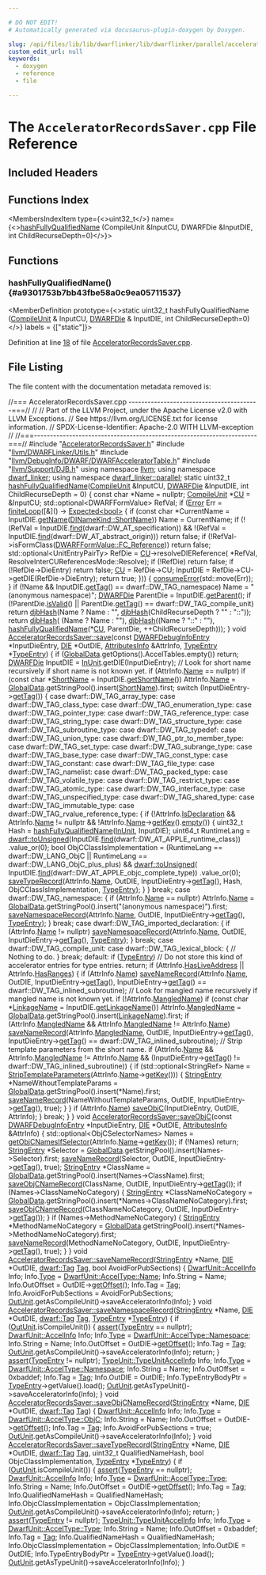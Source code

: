 ```yaml
---

# DO NOT EDIT!
# Automatically generated via docusaurus-plugin-doxygen by Doxygen.

slug: /api/files/lib/lib/dwarflinker/lib/dwarflinker/parallel/acceleratorrecordssaver-cpp
custom_edit_url: null
keywords:
  - doxygen
  - reference
  - file

---
```





# The `AcceleratorRecordsSaver.cpp` File Reference

<DoxygenPage pluginConfig={pluginConfig}>



## Included Headers

<IncludesList>
<IncludesListItem
  filePath="AcceleratorRecordsSaver.h"
  permalink="/docs/api/files/lib/lib/dwarflinker/lib/dwarflinker/parallel/acceleratorrecordssaver-h"
  isLocal="true" />
<IncludesListItem
  filePath="llvm/DWARFLinker/Utils.h"
  permalink="/docs/api/files/include/include/llvm/include/llvm/dwarflinker/utils-h"
  isLocal="true" />
<IncludesListItem
  filePath="llvm/DebugInfo/DWARF/DWARFAcceleratorTable.h"
  permalink="/docs/api/files/include/include/llvm/include/llvm/debuginfo/include/llvm/debuginfo/dwarf/dwarfacceleratortable-h"
  isLocal="true" />
<IncludesListItem
  filePath="llvm/Support/DJB.h"
  permalink="/docs/api/files/include/include/llvm/include/llvm/support/djb-h"
  isLocal="true" />
</IncludesList>

## Functions Index

<MembersIndex>

<MembersIndexItem
  type={<>uint32&#95;t</>}
  name={<><a href="#a9301753b7bb43fbe58a0c9ea05711537">hashFullyQualifiedName</a> (CompileUnit &amp;InputCU, DWARFDie &amp;InputDIE, int ChildRecurseDepth=0)</>}>
</MembersIndexItem>

</MembersIndex>


<SectionDefinition>

## Functions

### hashFullyQualifiedName() {#a9301753b7bb43fbe58a0c9ea05711537}

<MemberDefinition
  prototype={<>static uint32&#95;t hashFullyQualifiedName (<a href="/docs/api/classes/llvm/dwarf-linker/classic/compileunit">CompileUnit</a> &amp; InputCU, <a href="/docs/api/classes/llvm/dwarfdie">DWARFDie</a> &amp; InputDIE, int ChildRecurseDepth=0)</>}
  labels = {["static"]}>

Definition at line <a href="#l00018">18</a> of file <a href="/docs/api/files/lib/lib/dwarflinker/lib/dwarflinker/parallel/acceleratorrecordssaver-cpp">AcceleratorRecordsSaver.cpp</a>.
</MemberDefinition>

</SectionDefinition>

## File Listing

The file content with the documentation metadata removed is:

<ProgramListing>

<Link id="l00001" /><CodeLine lineNumber="1"><Highlight kind="comment">//=== AcceleratorRecordsSaver.cpp -----------------------------------------===//</Highlight><Highlight kind="normal"></Highlight></CodeLine>
<Link id="l00002" /><CodeLine lineNumber="2"><Highlight kind="normal"></Highlight><Highlight kind="comment">//</Highlight><Highlight kind="normal"></Highlight></CodeLine>
<Link id="l00003" /><CodeLine lineNumber="3"><Highlight kind="normal"></Highlight><Highlight kind="comment">// Part of the LLVM Project, under the Apache License v2.0 with LLVM Exceptions.</Highlight><Highlight kind="normal"></Highlight></CodeLine>
<Link id="l00004" /><CodeLine lineNumber="4"><Highlight kind="normal"></Highlight><Highlight kind="comment">// See https://llvm.org/LICENSE.txt for license information.</Highlight><Highlight kind="normal"></Highlight></CodeLine>
<Link id="l00005" /><CodeLine lineNumber="5"><Highlight kind="normal"></Highlight><Highlight kind="comment">// SPDX-License-Identifier: Apache-2.0 WITH LLVM-exception</Highlight><Highlight kind="normal"></Highlight></CodeLine>
<Link id="l00006" /><CodeLine lineNumber="6"><Highlight kind="normal"></Highlight><Highlight kind="comment">//</Highlight><Highlight kind="normal"></Highlight></CodeLine>
<Link id="l00007" /><CodeLine lineNumber="7"><Highlight kind="normal"></Highlight><Highlight kind="comment">//===----------------------------------------------------------------------===//</Highlight><Highlight kind="normal"></Highlight></CodeLine>
<Link id="l00008" /><CodeLine lineNumber="8"><Highlight kind="normal"></Highlight></CodeLine>
<Link id="l00009" /><CodeLine lineNumber="9"><Highlight kind="normal"></Highlight><Highlight kind="preprocessor">#include &quot;<a href="/docs/api/files/lib/lib/dwarflinker/lib/dwarflinker/parallel/acceleratorrecordssaver-h">AcceleratorRecordsSaver.h</a>&quot;</Highlight><Highlight kind="normal"></Highlight></CodeLine>
<Link id="l00010" /><CodeLine lineNumber="10"><Highlight kind="normal"></Highlight><Highlight kind="preprocessor">#include &quot;<a href="/docs/api/files/include/include/llvm/include/llvm/dwarflinker/utils-h">llvm/DWARFLinker/Utils.h</a>&quot;</Highlight><Highlight kind="normal"></Highlight></CodeLine>
<Link id="l00011" /><CodeLine lineNumber="11"><Highlight kind="normal"></Highlight><Highlight kind="preprocessor">#include &quot;<a href="/docs/api/files/include/include/llvm/include/llvm/debuginfo/include/llvm/debuginfo/dwarf/dwarfacceleratortable-h">llvm/DebugInfo/DWARF/DWARFAcceleratorTable.h</a>&quot;</Highlight><Highlight kind="normal"></Highlight></CodeLine>
<Link id="l00012" /><CodeLine lineNumber="12"><Highlight kind="normal"></Highlight><Highlight kind="preprocessor">#include &quot;<a href="/docs/api/files/include/include/llvm/include/llvm/support/djb-h">llvm/Support/DJB.h</a>&quot;</Highlight><Highlight kind="normal"></Highlight></CodeLine>
<Link id="l00013" /><CodeLine lineNumber="13"><Highlight kind="normal"></Highlight></CodeLine>
<Link id="l00014" /><CodeLine lineNumber="14"><Highlight kind="normal"></Highlight><Highlight kind="keyword">using namespace </Highlight><Highlight kind="normal"><a href="/docs/api/namespaces/llvm">llvm</a>;</Highlight></CodeLine>
<Link id="l00015" /><CodeLine lineNumber="15"><Highlight kind="normal"></Highlight><Highlight kind="keyword">using namespace </Highlight><Highlight kind="normal"><a href="/docs/api/namespaces/llvm/dwarf-linker">dwarf&#95;linker</a>;</Highlight></CodeLine>
<Link id="l00016" /><CodeLine lineNumber="16"><Highlight kind="normal"></Highlight><Highlight kind="keyword">using namespace </Highlight><Highlight kind="normal"><a href="/docs/api/namespaces/llvm/dwarf-linker/parallel">dwarf&#95;linker::parallel</a>;</Highlight></CodeLine>
<Link id="l00017" /><CodeLine lineNumber="17"><Highlight kind="normal"></Highlight></CodeLine>
<Link id="l00018" /><CodeLine lineNumber="18" lineLink="#a9301753b7bb43fbe58a0c9ea05711537"><Highlight kind="normal"></Highlight><Highlight kind="keyword">static</Highlight><Highlight kind="normal"> uint32&#95;t <a href="#a9301753b7bb43fbe58a0c9ea05711537">hashFullyQualifiedName</a>(<a href="/docs/api/classes/llvm/dwarf-linker/classic/compileunit">CompileUnit</a> &amp;InputCU, <a href="/docs/api/classes/llvm/dwarfdie">DWARFDie</a> &amp;InputDIE,</Highlight></CodeLine>
<Link id="l00019" /><CodeLine lineNumber="19"><Highlight kind="normal">                                       </Highlight><Highlight kind="keywordtype">int</Highlight><Highlight kind="normal"> ChildRecurseDepth = 0) &#123;</Highlight></CodeLine>
<Link id="l00020" /><CodeLine lineNumber="20"><Highlight kind="normal">  </Highlight><Highlight kind="keyword">const</Highlight><Highlight kind="normal"> </Highlight><Highlight kind="keywordtype">char</Highlight><Highlight kind="normal"> &#42;Name = </Highlight><Highlight kind="keyword">nullptr</Highlight><Highlight kind="normal">;</Highlight></CodeLine>
<Link id="l00021" /><CodeLine lineNumber="21"><Highlight kind="normal">  <a href="/docs/api/classes/llvm/dwarf-linker/classic/compileunit">CompileUnit</a> &#42;<a href="/docs/api/namespaces/cu">CU</a> = &amp;InputCU;</Highlight></CodeLine>
<Link id="l00022" /><CodeLine lineNumber="22"><Highlight kind="normal">  std::optional&lt;DWARFFormValue&gt; RefVal;</Highlight></CodeLine>
<Link id="l00023" /><CodeLine lineNumber="23"><Highlight kind="normal"></Highlight></CodeLine>
<Link id="l00024" /><CodeLine lineNumber="24"><Highlight kind="normal">  </Highlight><Highlight kind="keywordflow">if</Highlight><Highlight kind="normal"> (<a href="/docs/api/classes/llvm/error">Error</a> Err = <a href="/docs/api/namespaces/llvm/dwarf-linker/#a98a8554492a59019e487d750863f96f2">finiteLoop</a>(&#91;&amp;&#93;() -&gt; <a href="/docs/api/classes/llvm/expected">Expected&lt;bool&gt;</a> &#123;</Highlight></CodeLine>
<Link id="l00025" /><CodeLine lineNumber="25"><Highlight kind="normal">        </Highlight><Highlight kind="keywordflow">if</Highlight><Highlight kind="normal"> (</Highlight><Highlight kind="keyword">const</Highlight><Highlight kind="normal"> </Highlight><Highlight kind="keywordtype">char</Highlight><Highlight kind="normal"> &#42;CurrentName = InputDIE.<a href="/docs/api/classes/llvm/dwarfdie/#a834590fd64e02e844dd117b380ab819b">getName</a>(<a href="/docs/api/namespaces/llvm/#aad87d874f7944b5838f7881938d18870ad26b007baa81cc3cd38d8d6c93e6df42">DINameKind::ShortName</a>))</Highlight></CodeLine>
<Link id="l00026" /><CodeLine lineNumber="26"><Highlight kind="normal">          Name = CurrentName;</Highlight></CodeLine>
<Link id="l00027" /><CodeLine lineNumber="27"><Highlight kind="normal"></Highlight></CodeLine>
<Link id="l00028" /><CodeLine lineNumber="28"><Highlight kind="normal">        </Highlight><Highlight kind="keywordflow">if</Highlight><Highlight kind="normal"> (!(RefVal = InputDIE.<a href="/docs/api/classes/llvm/dwarfdie/#a315f90678bfa85d85d71a9dd12d5457a">find</a>(dwarf::DW&#95;AT&#95;specification)) &amp;&amp;</Highlight></CodeLine>
<Link id="l00029" /><CodeLine lineNumber="29"><Highlight kind="normal">            !(RefVal = InputDIE.<a href="/docs/api/classes/llvm/dwarfdie/#a315f90678bfa85d85d71a9dd12d5457a">find</a>(dwarf::DW&#95;AT&#95;abstract&#95;origin)))</Highlight></CodeLine>
<Link id="l00030" /><CodeLine lineNumber="30"><Highlight kind="normal">          </Highlight><Highlight kind="keywordflow">return</Highlight><Highlight kind="normal"> </Highlight><Highlight kind="keyword">false</Highlight><Highlight kind="normal">;</Highlight></CodeLine>
<Link id="l00031" /><CodeLine lineNumber="31"><Highlight kind="normal"></Highlight></CodeLine>
<Link id="l00032" /><CodeLine lineNumber="32"><Highlight kind="normal">        </Highlight><Highlight kind="keywordflow">if</Highlight><Highlight kind="normal"> (!RefVal-&gt;isFormClass(<a href="/docs/api/classes/llvm/dwarfformvalue/#a031683a2f97f9d8db3b493ada43e2228aecc352ab32050f10e6c1d07d39eca711">DWARFFormValue::FC&#95;Reference</a>))</Highlight></CodeLine>
<Link id="l00033" /><CodeLine lineNumber="33"><Highlight kind="normal">          </Highlight><Highlight kind="keywordflow">return</Highlight><Highlight kind="normal"> </Highlight><Highlight kind="keyword">false</Highlight><Highlight kind="normal">;</Highlight></CodeLine>
<Link id="l00034" /><CodeLine lineNumber="34"><Highlight kind="normal"></Highlight></CodeLine>
<Link id="l00035" /><CodeLine lineNumber="35"><Highlight kind="normal">        std::optional&lt;UnitEntryPairTy&gt; RefDie = <a href="/docs/api/namespaces/cu">CU</a>-&gt;resolveDIEReference(</Highlight></CodeLine>
<Link id="l00036" /><CodeLine lineNumber="36"><Highlight kind="normal">            &#42;RefVal, ResolveInterCUReferencesMode::Resolve);</Highlight></CodeLine>
<Link id="l00037" /><CodeLine lineNumber="37"><Highlight kind="normal">        </Highlight><Highlight kind="keywordflow">if</Highlight><Highlight kind="normal"> (!RefDie)</Highlight></CodeLine>
<Link id="l00038" /><CodeLine lineNumber="38"><Highlight kind="normal">          </Highlight><Highlight kind="keywordflow">return</Highlight><Highlight kind="normal"> </Highlight><Highlight kind="keyword">false</Highlight><Highlight kind="normal">;</Highlight></CodeLine>
<Link id="l00039" /><CodeLine lineNumber="39"><Highlight kind="normal"></Highlight></CodeLine>
<Link id="l00040" /><CodeLine lineNumber="40"><Highlight kind="normal">        </Highlight><Highlight kind="keywordflow">if</Highlight><Highlight kind="normal"> (!RefDie-&gt;DieEntry)</Highlight></CodeLine>
<Link id="l00041" /><CodeLine lineNumber="41"><Highlight kind="normal">          </Highlight><Highlight kind="keywordflow">return</Highlight><Highlight kind="normal"> </Highlight><Highlight kind="keyword">false</Highlight><Highlight kind="normal">;</Highlight></CodeLine>
<Link id="l00042" /><CodeLine lineNumber="42"><Highlight kind="normal"></Highlight></CodeLine>
<Link id="l00043" /><CodeLine lineNumber="43"><Highlight kind="normal">        <a href="/docs/api/namespaces/cu">CU</a> = RefDie-&gt;CU;</Highlight></CodeLine>
<Link id="l00044" /><CodeLine lineNumber="44"><Highlight kind="normal">        InputDIE = RefDie-&gt;CU-&gt;getDIE(RefDie-&gt;DieEntry);</Highlight></CodeLine>
<Link id="l00045" /><CodeLine lineNumber="45"><Highlight kind="normal">        </Highlight><Highlight kind="keywordflow">return</Highlight><Highlight kind="normal"> </Highlight><Highlight kind="keyword">true</Highlight><Highlight kind="normal">;</Highlight></CodeLine>
<Link id="l00046" /><CodeLine lineNumber="46"><Highlight kind="normal">      &#125;)) &#123;</Highlight></CodeLine>
<Link id="l00047" /><CodeLine lineNumber="47"><Highlight kind="normal">    <a href="/docs/api/namespaces/llvm/#aee0e70be66536b9ef7b65ae2e5a45959">consumeError</a>(std::move(Err));</Highlight></CodeLine>
<Link id="l00048" /><CodeLine lineNumber="48"><Highlight kind="normal">  &#125;</Highlight></CodeLine>
<Link id="l00049" /><CodeLine lineNumber="49"><Highlight kind="normal"></Highlight></CodeLine>
<Link id="l00050" /><CodeLine lineNumber="50"><Highlight kind="normal">  </Highlight><Highlight kind="keywordflow">if</Highlight><Highlight kind="normal"> (!Name &amp;&amp; InputDIE.<a href="/docs/api/classes/llvm/dwarfdie/#ac07a6d11b09b4e2c92e9609b6843e9ea">getTag</a>() == dwarf::DW&#95;TAG&#95;namespace)</Highlight></CodeLine>
<Link id="l00051" /><CodeLine lineNumber="51"><Highlight kind="normal">    Name = </Highlight><Highlight kind="stringliteral">&quot;(anonymous namespace)&quot;</Highlight><Highlight kind="normal">;</Highlight></CodeLine>
<Link id="l00052" /><CodeLine lineNumber="52"><Highlight kind="normal"></Highlight></CodeLine>
<Link id="l00053" /><CodeLine lineNumber="53"><Highlight kind="normal">  <a href="/docs/api/classes/llvm/dwarfdie">DWARFDie</a> ParentDie = InputDIE.<a href="/docs/api/classes/llvm/dwarfdie/#a2fa3d574c395e0628051860fc9be0463">getParent</a>();</Highlight></CodeLine>
<Link id="l00054" /><CodeLine lineNumber="54"><Highlight kind="normal">  </Highlight><Highlight kind="keywordflow">if</Highlight><Highlight kind="normal"> (!ParentDie.<a href="/docs/api/classes/llvm/dwarfdie/#ae970d60ab52d996448bb030b4a0b67bc">isValid</a>() || ParentDie.<a href="/docs/api/classes/llvm/dwarfdie/#ac07a6d11b09b4e2c92e9609b6843e9ea">getTag</a>() == dwarf::DW&#95;TAG&#95;compile&#95;unit)</Highlight></CodeLine>
<Link id="l00055" /><CodeLine lineNumber="55"><Highlight kind="normal">    </Highlight><Highlight kind="keywordflow">return</Highlight><Highlight kind="normal"> <a href="/docs/api/namespaces/llvm/#aba816fb56fad484d9cd712825dcacaa6">djbHash</a>(Name ? Name : </Highlight><Highlight kind="stringliteral">&quot;&quot;</Highlight><Highlight kind="normal">, <a href="/docs/api/namespaces/llvm/#aba816fb56fad484d9cd712825dcacaa6">djbHash</a>(ChildRecurseDepth ? </Highlight><Highlight kind="stringliteral">&quot;&quot;</Highlight><Highlight kind="normal"> : </Highlight><Highlight kind="stringliteral">&quot;::&quot;</Highlight><Highlight kind="normal">));</Highlight></CodeLine>
<Link id="l00056" /><CodeLine lineNumber="56"><Highlight kind="normal"></Highlight></CodeLine>
<Link id="l00057" /><CodeLine lineNumber="57"><Highlight kind="normal">  </Highlight><Highlight kind="keywordflow">return</Highlight><Highlight kind="normal"> <a href="/docs/api/namespaces/llvm/#aba816fb56fad484d9cd712825dcacaa6">djbHash</a>(</Highlight></CodeLine>
<Link id="l00058" /><CodeLine lineNumber="58"><Highlight kind="normal">      (Name ? Name : </Highlight><Highlight kind="stringliteral">&quot;&quot;</Highlight><Highlight kind="normal">),</Highlight></CodeLine>
<Link id="l00059" /><CodeLine lineNumber="59"><Highlight kind="normal">      <a href="/docs/api/namespaces/llvm/#aba816fb56fad484d9cd712825dcacaa6">djbHash</a>((Name ? </Highlight><Highlight kind="stringliteral">&quot;::&quot;</Highlight><Highlight kind="normal"> : </Highlight><Highlight kind="stringliteral">&quot;&quot;</Highlight><Highlight kind="normal">),</Highlight></CodeLine>
<Link id="l00060" /><CodeLine lineNumber="60"><Highlight kind="normal">              <a href="#a9301753b7bb43fbe58a0c9ea05711537">hashFullyQualifiedName</a>(&#42;<a href="/docs/api/namespaces/cu">CU</a>, ParentDie, ++ChildRecurseDepth)));</Highlight></CodeLine>
<Link id="l00061" /><CodeLine lineNumber="61"><Highlight kind="normal">&#125;</Highlight></CodeLine>
<Link id="l00062" /><CodeLine lineNumber="62"><Highlight kind="normal"></Highlight></CodeLine>
<Link id="l00063" /><CodeLine lineNumber="63" lineLink="/docs/api/classes/llvm/dwarf-linker/parallel/acceleratorrecordssaver/#aca2d3ebfb1896c7f85f76bcb6dea8b81"><Highlight kind="normal"></Highlight><Highlight kind="keywordtype">void</Highlight><Highlight kind="normal"> <a href="/docs/api/classes/llvm/dwarf-linker/parallel/acceleratorrecordssaver/#aca2d3ebfb1896c7f85f76bcb6dea8b81">AcceleratorRecordsSaver::save</a>(</Highlight><Highlight kind="keyword">const</Highlight><Highlight kind="normal"> <a href="/docs/api/classes/llvm/dwarfdebuginfoentry">DWARFDebugInfoEntry</a> &#42;InputDieEntry,</Highlight></CodeLine>
<Link id="l00064" /><CodeLine lineNumber="64"><Highlight kind="normal">                                   <a href="/docs/api/classes/llvm/die">DIE</a> &#42;OutDIE, <a href="/docs/api/structs/llvm/dwarf-linker/parallel/attributesinfo">AttributesInfo</a> &amp;AttrInfo,</Highlight></CodeLine>
<Link id="l00065" /><CodeLine lineNumber="65"><Highlight kind="normal">                                   <a href="/docs/api/namespaces/llvm/dwarf-linker/parallel/#ae00955922b792a539fb6b19062e0a1af">TypeEntry</a> &#42;<a href="/docs/api/namespaces/llvm/dwarf-linker/parallel/#ae00955922b792a539fb6b19062e0a1af">TypeEntry</a>) &#123;</Highlight></CodeLine>
<Link id="l00066" /><CodeLine lineNumber="66"><Highlight kind="normal">  </Highlight><Highlight kind="keywordflow">if</Highlight><Highlight kind="normal"> (<a href="/docs/api/classes/llvm/dwarf-linker/parallel/acceleratorrecordssaver/#a9966b203ddae1beafd7cc1e178eee8dd">GlobalData</a>.getOptions().AccelTables.empty())</Highlight></CodeLine>
<Link id="l00067" /><CodeLine lineNumber="67"><Highlight kind="normal">    </Highlight><Highlight kind="keywordflow">return</Highlight><Highlight kind="normal">;</Highlight></CodeLine>
<Link id="l00068" /><CodeLine lineNumber="68"><Highlight kind="normal"></Highlight></CodeLine>
<Link id="l00069" /><CodeLine lineNumber="69"><Highlight kind="normal">  <a href="/docs/api/classes/llvm/dwarfdie">DWARFDie</a> InputDIE = <a href="/docs/api/classes/llvm/dwarf-linker/parallel/acceleratorrecordssaver/#a07b9f313e11ee86970787c0c6c22c057">InUnit</a>.getDIE(InputDieEntry);</Highlight></CodeLine>
<Link id="l00070" /><CodeLine lineNumber="70"><Highlight kind="normal"></Highlight></CodeLine>
<Link id="l00071" /><CodeLine lineNumber="71"><Highlight kind="normal">  </Highlight><Highlight kind="comment">// Look for short name recursively if short name is not known yet.</Highlight><Highlight kind="normal"></Highlight></CodeLine>
<Link id="l00072" /><CodeLine lineNumber="72"><Highlight kind="normal">  </Highlight><Highlight kind="keywordflow">if</Highlight><Highlight kind="normal"> (AttrInfo.<a href="/docs/api/structs/llvm/dwarf-linker/parallel/attributesinfo/#aa19ec6f95131e2df7b42173aacfb3b61">Name</a> == </Highlight><Highlight kind="keyword">nullptr</Highlight><Highlight kind="normal">)</Highlight></CodeLine>
<Link id="l00073" /><CodeLine lineNumber="73"><Highlight kind="normal">    </Highlight><Highlight kind="keywordflow">if</Highlight><Highlight kind="normal"> (</Highlight><Highlight kind="keyword">const</Highlight><Highlight kind="normal"> </Highlight><Highlight kind="keywordtype">char</Highlight><Highlight kind="normal"> &#42;<a href="/docs/api/namespaces/llvm/#aad87d874f7944b5838f7881938d18870ad26b007baa81cc3cd38d8d6c93e6df42">ShortName</a> = InputDIE.<a href="/docs/api/classes/llvm/dwarfdie/#a183b9a712f7e4beb9b21671ce343c960">getShortName</a>())</Highlight></CodeLine>
<Link id="l00074" /><CodeLine lineNumber="74"><Highlight kind="normal">      AttrInfo.<a href="/docs/api/structs/llvm/dwarf-linker/parallel/attributesinfo/#aa19ec6f95131e2df7b42173aacfb3b61">Name</a> = <a href="/docs/api/classes/llvm/dwarf-linker/parallel/acceleratorrecordssaver/#a9966b203ddae1beafd7cc1e178eee8dd">GlobalData</a>.getStringPool().insert(<a href="/docs/api/namespaces/llvm/#aad87d874f7944b5838f7881938d18870ad26b007baa81cc3cd38d8d6c93e6df42">ShortName</a>).first;</Highlight></CodeLine>
<Link id="l00075" /><CodeLine lineNumber="75"><Highlight kind="normal"></Highlight></CodeLine>
<Link id="l00076" /><CodeLine lineNumber="76"><Highlight kind="normal">  </Highlight><Highlight kind="keywordflow">switch</Highlight><Highlight kind="normal"> (InputDieEntry-&gt;<a href="/docs/api/classes/llvm/dwarfdebuginfoentry/#a53e2261d44de5b8447cfa73b482c647f">getTag</a>()) &#123;</Highlight></CodeLine>
<Link id="l00077" /><CodeLine lineNumber="77"><Highlight kind="normal">  </Highlight><Highlight kind="keywordflow">case</Highlight><Highlight kind="normal"> dwarf::DW&#95;TAG&#95;array&#95;type:</Highlight></CodeLine>
<Link id="l00078" /><CodeLine lineNumber="78"><Highlight kind="normal">  </Highlight><Highlight kind="keywordflow">case</Highlight><Highlight kind="normal"> dwarf::DW&#95;TAG&#95;class&#95;type:</Highlight></CodeLine>
<Link id="l00079" /><CodeLine lineNumber="79"><Highlight kind="normal">  </Highlight><Highlight kind="keywordflow">case</Highlight><Highlight kind="normal"> dwarf::DW&#95;TAG&#95;enumeration&#95;type:</Highlight></CodeLine>
<Link id="l00080" /><CodeLine lineNumber="80"><Highlight kind="normal">  </Highlight><Highlight kind="keywordflow">case</Highlight><Highlight kind="normal"> dwarf::DW&#95;TAG&#95;pointer&#95;type:</Highlight></CodeLine>
<Link id="l00081" /><CodeLine lineNumber="81"><Highlight kind="normal">  </Highlight><Highlight kind="keywordflow">case</Highlight><Highlight kind="normal"> dwarf::DW&#95;TAG&#95;reference&#95;type:</Highlight></CodeLine>
<Link id="l00082" /><CodeLine lineNumber="82"><Highlight kind="normal">  </Highlight><Highlight kind="keywordflow">case</Highlight><Highlight kind="normal"> dwarf::DW&#95;TAG&#95;string&#95;type:</Highlight></CodeLine>
<Link id="l00083" /><CodeLine lineNumber="83"><Highlight kind="normal">  </Highlight><Highlight kind="keywordflow">case</Highlight><Highlight kind="normal"> dwarf::DW&#95;TAG&#95;structure&#95;type:</Highlight></CodeLine>
<Link id="l00084" /><CodeLine lineNumber="84"><Highlight kind="normal">  </Highlight><Highlight kind="keywordflow">case</Highlight><Highlight kind="normal"> dwarf::DW&#95;TAG&#95;subroutine&#95;type:</Highlight></CodeLine>
<Link id="l00085" /><CodeLine lineNumber="85"><Highlight kind="normal">  </Highlight><Highlight kind="keywordflow">case</Highlight><Highlight kind="normal"> dwarf::DW&#95;TAG&#95;typedef:</Highlight></CodeLine>
<Link id="l00086" /><CodeLine lineNumber="86"><Highlight kind="normal">  </Highlight><Highlight kind="keywordflow">case</Highlight><Highlight kind="normal"> dwarf::DW&#95;TAG&#95;union&#95;type:</Highlight></CodeLine>
<Link id="l00087" /><CodeLine lineNumber="87"><Highlight kind="normal">  </Highlight><Highlight kind="keywordflow">case</Highlight><Highlight kind="normal"> dwarf::DW&#95;TAG&#95;ptr&#95;to&#95;member&#95;type:</Highlight></CodeLine>
<Link id="l00088" /><CodeLine lineNumber="88"><Highlight kind="normal">  </Highlight><Highlight kind="keywordflow">case</Highlight><Highlight kind="normal"> dwarf::DW&#95;TAG&#95;set&#95;type:</Highlight></CodeLine>
<Link id="l00089" /><CodeLine lineNumber="89"><Highlight kind="normal">  </Highlight><Highlight kind="keywordflow">case</Highlight><Highlight kind="normal"> dwarf::DW&#95;TAG&#95;subrange&#95;type:</Highlight></CodeLine>
<Link id="l00090" /><CodeLine lineNumber="90"><Highlight kind="normal">  </Highlight><Highlight kind="keywordflow">case</Highlight><Highlight kind="normal"> dwarf::DW&#95;TAG&#95;base&#95;type:</Highlight></CodeLine>
<Link id="l00091" /><CodeLine lineNumber="91"><Highlight kind="normal">  </Highlight><Highlight kind="keywordflow">case</Highlight><Highlight kind="normal"> dwarf::DW&#95;TAG&#95;const&#95;type:</Highlight></CodeLine>
<Link id="l00092" /><CodeLine lineNumber="92"><Highlight kind="normal">  </Highlight><Highlight kind="keywordflow">case</Highlight><Highlight kind="normal"> dwarf::DW&#95;TAG&#95;constant:</Highlight></CodeLine>
<Link id="l00093" /><CodeLine lineNumber="93"><Highlight kind="normal">  </Highlight><Highlight kind="keywordflow">case</Highlight><Highlight kind="normal"> dwarf::DW&#95;TAG&#95;file&#95;type:</Highlight></CodeLine>
<Link id="l00094" /><CodeLine lineNumber="94"><Highlight kind="normal">  </Highlight><Highlight kind="keywordflow">case</Highlight><Highlight kind="normal"> dwarf::DW&#95;TAG&#95;namelist:</Highlight></CodeLine>
<Link id="l00095" /><CodeLine lineNumber="95"><Highlight kind="normal">  </Highlight><Highlight kind="keywordflow">case</Highlight><Highlight kind="normal"> dwarf::DW&#95;TAG&#95;packed&#95;type:</Highlight></CodeLine>
<Link id="l00096" /><CodeLine lineNumber="96"><Highlight kind="normal">  </Highlight><Highlight kind="keywordflow">case</Highlight><Highlight kind="normal"> dwarf::DW&#95;TAG&#95;volatile&#95;type:</Highlight></CodeLine>
<Link id="l00097" /><CodeLine lineNumber="97"><Highlight kind="normal">  </Highlight><Highlight kind="keywordflow">case</Highlight><Highlight kind="normal"> dwarf::DW&#95;TAG&#95;restrict&#95;type:</Highlight></CodeLine>
<Link id="l00098" /><CodeLine lineNumber="98"><Highlight kind="normal">  </Highlight><Highlight kind="keywordflow">case</Highlight><Highlight kind="normal"> dwarf::DW&#95;TAG&#95;atomic&#95;type:</Highlight></CodeLine>
<Link id="l00099" /><CodeLine lineNumber="99"><Highlight kind="normal">  </Highlight><Highlight kind="keywordflow">case</Highlight><Highlight kind="normal"> dwarf::DW&#95;TAG&#95;interface&#95;type:</Highlight></CodeLine>
<Link id="l00100" /><CodeLine lineNumber="100"><Highlight kind="normal">  </Highlight><Highlight kind="keywordflow">case</Highlight><Highlight kind="normal"> dwarf::DW&#95;TAG&#95;unspecified&#95;type:</Highlight></CodeLine>
<Link id="l00101" /><CodeLine lineNumber="101"><Highlight kind="normal">  </Highlight><Highlight kind="keywordflow">case</Highlight><Highlight kind="normal"> dwarf::DW&#95;TAG&#95;shared&#95;type:</Highlight></CodeLine>
<Link id="l00102" /><CodeLine lineNumber="102"><Highlight kind="normal">  </Highlight><Highlight kind="keywordflow">case</Highlight><Highlight kind="normal"> dwarf::DW&#95;TAG&#95;immutable&#95;type:</Highlight></CodeLine>
<Link id="l00103" /><CodeLine lineNumber="103"><Highlight kind="normal">  </Highlight><Highlight kind="keywordflow">case</Highlight><Highlight kind="normal"> dwarf::DW&#95;TAG&#95;rvalue&#95;reference&#95;type: &#123;</Highlight></CodeLine>
<Link id="l00104" /><CodeLine lineNumber="104"><Highlight kind="normal">    </Highlight><Highlight kind="keywordflow">if</Highlight><Highlight kind="normal"> (!AttrInfo.<a href="/docs/api/structs/llvm/dwarf-linker/parallel/attributesinfo/#a12dbe5605f6cd75c38b8bb027f069991">IsDeclaration</a> &amp;&amp; AttrInfo.<a href="/docs/api/structs/llvm/dwarf-linker/parallel/attributesinfo/#aa19ec6f95131e2df7b42173aacfb3b61">Name</a> != </Highlight><Highlight kind="keyword">nullptr</Highlight><Highlight kind="normal"> &amp;&amp;</Highlight></CodeLine>
<Link id="l00105" /><CodeLine lineNumber="105"><Highlight kind="normal">        !AttrInfo.<a href="/docs/api/structs/llvm/dwarf-linker/parallel/attributesinfo/#aa19ec6f95131e2df7b42173aacfb3b61">Name</a>-&gt;<a href="/docs/api/classes/llvm/stringmapentry/#a6201b76e51e8eecfbb57c77fba8367b8">getKey</a>().<a href="/docs/api/classes/llvm/stringref/#a2dc80c585ad5882da8cae7b5968f7e74">empty</a>()) &#123;</Highlight></CodeLine>
<Link id="l00106" /><CodeLine lineNumber="106"><Highlight kind="normal">      uint32&#95;t Hash = <a href="#a9301753b7bb43fbe58a0c9ea05711537">hashFullyQualifiedName</a>(<a href="/docs/api/classes/llvm/dwarf-linker/parallel/acceleratorrecordssaver/#a07b9f313e11ee86970787c0c6c22c057">InUnit</a>, InputDIE);</Highlight></CodeLine>
<Link id="l00107" /><CodeLine lineNumber="107"><Highlight kind="normal"></Highlight></CodeLine>
<Link id="l00108" /><CodeLine lineNumber="108"><Highlight kind="normal">      uint64&#95;t RuntimeLang =</Highlight></CodeLine>
<Link id="l00109" /><CodeLine lineNumber="109"><Highlight kind="normal">          <a href="/docs/api/namespaces/llvm/dwarf/#ae150cb3561ce0a2979ed60d29301eef7">dwarf::toUnsigned</a>(InputDIE.<a href="/docs/api/classes/llvm/dwarfdie/#a315f90678bfa85d85d71a9dd12d5457a">find</a>(dwarf::DW&#95;AT&#95;APPLE&#95;runtime&#95;class))</Highlight></CodeLine>
<Link id="l00110" /><CodeLine lineNumber="110"><Highlight kind="normal">              .value&#95;or(0);</Highlight></CodeLine>
<Link id="l00111" /><CodeLine lineNumber="111"><Highlight kind="normal"></Highlight></CodeLine>
<Link id="l00112" /><CodeLine lineNumber="112"><Highlight kind="normal">      </Highlight><Highlight kind="keywordtype">bool</Highlight><Highlight kind="normal"> ObjCClassIsImplementation =</Highlight></CodeLine>
<Link id="l00113" /><CodeLine lineNumber="113"><Highlight kind="normal">          (RuntimeLang == dwarf::DW&#95;LANG&#95;ObjC ||</Highlight></CodeLine>
<Link id="l00114" /><CodeLine lineNumber="114"><Highlight kind="normal">           RuntimeLang == dwarf::DW&#95;LANG&#95;ObjC&#95;plus&#95;plus) &amp;&amp;</Highlight></CodeLine>
<Link id="l00115" /><CodeLine lineNumber="115"><Highlight kind="normal">          <a href="/docs/api/namespaces/llvm/dwarf/#ae150cb3561ce0a2979ed60d29301eef7">dwarf::toUnsigned</a>(</Highlight></CodeLine>
<Link id="l00116" /><CodeLine lineNumber="116"><Highlight kind="normal">              InputDIE.<a href="/docs/api/classes/llvm/dwarfdie/#a315f90678bfa85d85d71a9dd12d5457a">find</a>(dwarf::DW&#95;AT&#95;APPLE&#95;objc&#95;complete&#95;type))</Highlight></CodeLine>
<Link id="l00117" /><CodeLine lineNumber="117"><Highlight kind="normal">              .value&#95;or(0);</Highlight></CodeLine>
<Link id="l00118" /><CodeLine lineNumber="118"><Highlight kind="normal"></Highlight></CodeLine>
<Link id="l00119" /><CodeLine lineNumber="119"><Highlight kind="normal">      <a href="/docs/api/classes/llvm/dwarf-linker/parallel/acceleratorrecordssaver/#a09878fd3b26b9ee9ab928cd3c1922bfe">saveTypeRecord</a>(AttrInfo.<a href="/docs/api/structs/llvm/dwarf-linker/parallel/attributesinfo/#aa19ec6f95131e2df7b42173aacfb3b61">Name</a>, OutDIE, InputDieEntry-&gt;<a href="/docs/api/classes/llvm/dwarfdebuginfoentry/#a53e2261d44de5b8447cfa73b482c647f">getTag</a>(), Hash,</Highlight></CodeLine>
<Link id="l00120" /><CodeLine lineNumber="120"><Highlight kind="normal">                     ObjCClassIsImplementation, <a href="/docs/api/namespaces/llvm/dwarf-linker/parallel/#ae00955922b792a539fb6b19062e0a1af">TypeEntry</a>);</Highlight></CodeLine>
<Link id="l00121" /><CodeLine lineNumber="121"><Highlight kind="normal">    &#125;</Highlight></CodeLine>
<Link id="l00122" /><CodeLine lineNumber="122"><Highlight kind="normal">  &#125; </Highlight><Highlight kind="keywordflow">break</Highlight><Highlight kind="normal">;</Highlight></CodeLine>
<Link id="l00123" /><CodeLine lineNumber="123"><Highlight kind="normal">  </Highlight><Highlight kind="keywordflow">case</Highlight><Highlight kind="normal"> dwarf::DW&#95;TAG&#95;namespace: &#123;</Highlight></CodeLine>
<Link id="l00124" /><CodeLine lineNumber="124"><Highlight kind="normal">    </Highlight><Highlight kind="keywordflow">if</Highlight><Highlight kind="normal"> (AttrInfo.<a href="/docs/api/structs/llvm/dwarf-linker/parallel/attributesinfo/#aa19ec6f95131e2df7b42173aacfb3b61">Name</a> == </Highlight><Highlight kind="keyword">nullptr</Highlight><Highlight kind="normal">)</Highlight></CodeLine>
<Link id="l00125" /><CodeLine lineNumber="125"><Highlight kind="normal">      AttrInfo.<a href="/docs/api/structs/llvm/dwarf-linker/parallel/attributesinfo/#aa19ec6f95131e2df7b42173aacfb3b61">Name</a> =</Highlight></CodeLine>
<Link id="l00126" /><CodeLine lineNumber="126"><Highlight kind="normal">          <a href="/docs/api/classes/llvm/dwarf-linker/parallel/acceleratorrecordssaver/#a9966b203ddae1beafd7cc1e178eee8dd">GlobalData</a>.getStringPool().insert(</Highlight><Highlight kind="stringliteral">&quot;(anonymous namespace)&quot;</Highlight><Highlight kind="normal">).first;</Highlight></CodeLine>
<Link id="l00127" /><CodeLine lineNumber="127"><Highlight kind="normal"></Highlight></CodeLine>
<Link id="l00128" /><CodeLine lineNumber="128"><Highlight kind="normal">    <a href="/docs/api/classes/llvm/dwarf-linker/parallel/acceleratorrecordssaver/#a3fdaa3ade4765ff2fc5c85c753c7a41b">saveNamespaceRecord</a>(AttrInfo.<a href="/docs/api/structs/llvm/dwarf-linker/parallel/attributesinfo/#aa19ec6f95131e2df7b42173aacfb3b61">Name</a>, OutDIE, InputDieEntry-&gt;<a href="/docs/api/classes/llvm/dwarfdebuginfoentry/#a53e2261d44de5b8447cfa73b482c647f">getTag</a>(),</Highlight></CodeLine>
<Link id="l00129" /><CodeLine lineNumber="129"><Highlight kind="normal">                        <a href="/docs/api/namespaces/llvm/dwarf-linker/parallel/#ae00955922b792a539fb6b19062e0a1af">TypeEntry</a>);</Highlight></CodeLine>
<Link id="l00130" /><CodeLine lineNumber="130"><Highlight kind="normal">  &#125; </Highlight><Highlight kind="keywordflow">break</Highlight><Highlight kind="normal">;</Highlight></CodeLine>
<Link id="l00131" /><CodeLine lineNumber="131"><Highlight kind="normal">  </Highlight><Highlight kind="keywordflow">case</Highlight><Highlight kind="normal"> dwarf::DW&#95;TAG&#95;imported&#95;declaration: &#123;</Highlight></CodeLine>
<Link id="l00132" /><CodeLine lineNumber="132"><Highlight kind="normal">    </Highlight><Highlight kind="keywordflow">if</Highlight><Highlight kind="normal"> (AttrInfo.<a href="/docs/api/structs/llvm/dwarf-linker/parallel/attributesinfo/#aa19ec6f95131e2df7b42173aacfb3b61">Name</a> != </Highlight><Highlight kind="keyword">nullptr</Highlight><Highlight kind="normal">)</Highlight></CodeLine>
<Link id="l00133" /><CodeLine lineNumber="133"><Highlight kind="normal">      <a href="/docs/api/classes/llvm/dwarf-linker/parallel/acceleratorrecordssaver/#a3fdaa3ade4765ff2fc5c85c753c7a41b">saveNamespaceRecord</a>(AttrInfo.<a href="/docs/api/structs/llvm/dwarf-linker/parallel/attributesinfo/#aa19ec6f95131e2df7b42173aacfb3b61">Name</a>, OutDIE, InputDieEntry-&gt;<a href="/docs/api/classes/llvm/dwarfdebuginfoentry/#a53e2261d44de5b8447cfa73b482c647f">getTag</a>(),</Highlight></CodeLine>
<Link id="l00134" /><CodeLine lineNumber="134"><Highlight kind="normal">                          <a href="/docs/api/namespaces/llvm/dwarf-linker/parallel/#ae00955922b792a539fb6b19062e0a1af">TypeEntry</a>);</Highlight></CodeLine>
<Link id="l00135" /><CodeLine lineNumber="135"><Highlight kind="normal">  &#125; </Highlight><Highlight kind="keywordflow">break</Highlight><Highlight kind="normal">;</Highlight></CodeLine>
<Link id="l00136" /><CodeLine lineNumber="136"><Highlight kind="normal">  </Highlight><Highlight kind="keywordflow">case</Highlight><Highlight kind="normal"> dwarf::DW&#95;TAG&#95;compile&#95;unit:</Highlight></CodeLine>
<Link id="l00137" /><CodeLine lineNumber="137"><Highlight kind="normal">  </Highlight><Highlight kind="keywordflow">case</Highlight><Highlight kind="normal"> dwarf::DW&#95;TAG&#95;lexical&#95;block: &#123;</Highlight></CodeLine>
<Link id="l00138" /><CodeLine lineNumber="138"><Highlight kind="normal">    </Highlight><Highlight kind="comment">// Nothing to do.</Highlight><Highlight kind="normal"></Highlight></CodeLine>
<Link id="l00139" /><CodeLine lineNumber="139"><Highlight kind="normal">  &#125; </Highlight><Highlight kind="keywordflow">break</Highlight><Highlight kind="normal">;</Highlight></CodeLine>
<Link id="l00140" /><CodeLine lineNumber="140"><Highlight kind="normal">  </Highlight><Highlight kind="keywordflow">default</Highlight><Highlight kind="normal">:</Highlight></CodeLine>
<Link id="l00141" /><CodeLine lineNumber="141"><Highlight kind="normal">    </Highlight><Highlight kind="keywordflow">if</Highlight><Highlight kind="normal"> (<a href="/docs/api/namespaces/llvm/dwarf-linker/parallel/#ae00955922b792a539fb6b19062e0a1af">TypeEntry</a>)</Highlight></CodeLine>
<Link id="l00142" /><CodeLine lineNumber="142"><Highlight kind="normal">      </Highlight><Highlight kind="comment">// Do not store this kind of accelerator entries for type entries.</Highlight><Highlight kind="normal"></Highlight></CodeLine>
<Link id="l00143" /><CodeLine lineNumber="143"><Highlight kind="normal">      </Highlight><Highlight kind="keywordflow">return</Highlight><Highlight kind="normal">;</Highlight></CodeLine>
<Link id="l00144" /><CodeLine lineNumber="144"><Highlight kind="normal"></Highlight></CodeLine>
<Link id="l00145" /><CodeLine lineNumber="145"><Highlight kind="normal">    </Highlight><Highlight kind="keywordflow">if</Highlight><Highlight kind="normal"> (AttrInfo.<a href="/docs/api/structs/llvm/dwarf-linker/parallel/attributesinfo/#a4daca957e18f277a09ab600d2a6bd4a6">HasLiveAddress</a> || AttrInfo.<a href="/docs/api/structs/llvm/dwarf-linker/parallel/attributesinfo/#a272567b11a32fd231a9aae03777b4c22">HasRanges</a>) &#123;</Highlight></CodeLine>
<Link id="l00146" /><CodeLine lineNumber="146"><Highlight kind="normal">      </Highlight><Highlight kind="keywordflow">if</Highlight><Highlight kind="normal"> (AttrInfo.<a href="/docs/api/structs/llvm/dwarf-linker/parallel/attributesinfo/#aa19ec6f95131e2df7b42173aacfb3b61">Name</a>)</Highlight></CodeLine>
<Link id="l00147" /><CodeLine lineNumber="147"><Highlight kind="normal">        <a href="/docs/api/classes/llvm/dwarf-linker/parallel/acceleratorrecordssaver/#ae49a5ef1608e2df3b53c880ef1543616">saveNameRecord</a>(AttrInfo.<a href="/docs/api/structs/llvm/dwarf-linker/parallel/attributesinfo/#aa19ec6f95131e2df7b42173aacfb3b61">Name</a>, OutDIE, InputDieEntry-&gt;<a href="/docs/api/classes/llvm/dwarfdebuginfoentry/#a53e2261d44de5b8447cfa73b482c647f">getTag</a>(),</Highlight></CodeLine>
<Link id="l00148" /><CodeLine lineNumber="148"><Highlight kind="normal">                       InputDieEntry-&gt;<a href="/docs/api/classes/llvm/dwarfdebuginfoentry/#a53e2261d44de5b8447cfa73b482c647f">getTag</a>() ==</Highlight></CodeLine>
<Link id="l00149" /><CodeLine lineNumber="149"><Highlight kind="normal">                           dwarf::DW&#95;TAG&#95;inlined&#95;subroutine);</Highlight></CodeLine>
<Link id="l00150" /><CodeLine lineNumber="150"><Highlight kind="normal"></Highlight></CodeLine>
<Link id="l00151" /><CodeLine lineNumber="151"><Highlight kind="normal">      </Highlight><Highlight kind="comment">// Look for mangled name recursively if mangled name is not known yet.</Highlight><Highlight kind="normal"></Highlight></CodeLine>
<Link id="l00152" /><CodeLine lineNumber="152"><Highlight kind="normal">      </Highlight><Highlight kind="keywordflow">if</Highlight><Highlight kind="normal"> (!AttrInfo.<a href="/docs/api/structs/llvm/dwarf-linker/parallel/attributesinfo/#a81d67be7f49ae415ffdb05ca79ff2f81">MangledName</a>)</Highlight></CodeLine>
<Link id="l00153" /><CodeLine lineNumber="153"><Highlight kind="normal">        </Highlight><Highlight kind="keywordflow">if</Highlight><Highlight kind="normal"> (</Highlight><Highlight kind="keyword">const</Highlight><Highlight kind="normal"> </Highlight><Highlight kind="keywordtype">char</Highlight><Highlight kind="normal"> &#42;<a href="/docs/api/namespaces/llvm/#aad87d874f7944b5838f7881938d18870a2af11f5ae6e00ebf5aff0bfd071ba5b3">LinkageName</a> = InputDIE.<a href="/docs/api/classes/llvm/dwarfdie/#ac0e347575bcc3e0fd9caa27e1edfadef">getLinkageName</a>())</Highlight></CodeLine>
<Link id="l00154" /><CodeLine lineNumber="154"><Highlight kind="normal">          AttrInfo.<a href="/docs/api/structs/llvm/dwarf-linker/parallel/attributesinfo/#a81d67be7f49ae415ffdb05ca79ff2f81">MangledName</a> =</Highlight></CodeLine>
<Link id="l00155" /><CodeLine lineNumber="155"><Highlight kind="normal">              <a href="/docs/api/classes/llvm/dwarf-linker/parallel/acceleratorrecordssaver/#a9966b203ddae1beafd7cc1e178eee8dd">GlobalData</a>.getStringPool().insert(<a href="/docs/api/namespaces/llvm/#aad87d874f7944b5838f7881938d18870a2af11f5ae6e00ebf5aff0bfd071ba5b3">LinkageName</a>).first;</Highlight></CodeLine>
<Link id="l00156" /><CodeLine lineNumber="156"><Highlight kind="normal"></Highlight></CodeLine>
<Link id="l00157" /><CodeLine lineNumber="157"><Highlight kind="normal">      </Highlight><Highlight kind="keywordflow">if</Highlight><Highlight kind="normal"> (AttrInfo.<a href="/docs/api/structs/llvm/dwarf-linker/parallel/attributesinfo/#a81d67be7f49ae415ffdb05ca79ff2f81">MangledName</a> &amp;&amp; AttrInfo.<a href="/docs/api/structs/llvm/dwarf-linker/parallel/attributesinfo/#a81d67be7f49ae415ffdb05ca79ff2f81">MangledName</a> != AttrInfo.<a href="/docs/api/structs/llvm/dwarf-linker/parallel/attributesinfo/#aa19ec6f95131e2df7b42173aacfb3b61">Name</a>)</Highlight></CodeLine>
<Link id="l00158" /><CodeLine lineNumber="158"><Highlight kind="normal">        <a href="/docs/api/classes/llvm/dwarf-linker/parallel/acceleratorrecordssaver/#ae49a5ef1608e2df3b53c880ef1543616">saveNameRecord</a>(AttrInfo.<a href="/docs/api/structs/llvm/dwarf-linker/parallel/attributesinfo/#a81d67be7f49ae415ffdb05ca79ff2f81">MangledName</a>, OutDIE, InputDieEntry-&gt;<a href="/docs/api/classes/llvm/dwarfdebuginfoentry/#a53e2261d44de5b8447cfa73b482c647f">getTag</a>(),</Highlight></CodeLine>
<Link id="l00159" /><CodeLine lineNumber="159"><Highlight kind="normal">                       InputDieEntry-&gt;<a href="/docs/api/classes/llvm/dwarfdebuginfoentry/#a53e2261d44de5b8447cfa73b482c647f">getTag</a>() ==</Highlight></CodeLine>
<Link id="l00160" /><CodeLine lineNumber="160"><Highlight kind="normal">                           dwarf::DW&#95;TAG&#95;inlined&#95;subroutine);</Highlight></CodeLine>
<Link id="l00161" /><CodeLine lineNumber="161"><Highlight kind="normal"></Highlight></CodeLine>
<Link id="l00162" /><CodeLine lineNumber="162"><Highlight kind="normal">      </Highlight><Highlight kind="comment">// Strip template parameters from the short name.</Highlight><Highlight kind="normal"></Highlight></CodeLine>
<Link id="l00163" /><CodeLine lineNumber="163"><Highlight kind="normal">      </Highlight><Highlight kind="keywordflow">if</Highlight><Highlight kind="normal"> (AttrInfo.<a href="/docs/api/structs/llvm/dwarf-linker/parallel/attributesinfo/#aa19ec6f95131e2df7b42173aacfb3b61">Name</a> &amp;&amp; AttrInfo.<a href="/docs/api/structs/llvm/dwarf-linker/parallel/attributesinfo/#a81d67be7f49ae415ffdb05ca79ff2f81">MangledName</a> != AttrInfo.<a href="/docs/api/structs/llvm/dwarf-linker/parallel/attributesinfo/#aa19ec6f95131e2df7b42173aacfb3b61">Name</a> &amp;&amp;</Highlight></CodeLine>
<Link id="l00164" /><CodeLine lineNumber="164"><Highlight kind="normal">          (InputDieEntry-&gt;<a href="/docs/api/classes/llvm/dwarfdebuginfoentry/#a53e2261d44de5b8447cfa73b482c647f">getTag</a>() != dwarf::DW&#95;TAG&#95;inlined&#95;subroutine)) &#123;</Highlight></CodeLine>
<Link id="l00165" /><CodeLine lineNumber="165"><Highlight kind="normal">        </Highlight><Highlight kind="keywordflow">if</Highlight><Highlight kind="normal"> (std::optional&lt;StringRef&gt; Name =</Highlight></CodeLine>
<Link id="l00166" /><CodeLine lineNumber="166"><Highlight kind="normal">                <a href="/docs/api/namespaces/llvm/#a89b32c8b0576fa5fcba34f7f8df660b9">StripTemplateParameters</a>(AttrInfo.<a href="/docs/api/structs/llvm/dwarf-linker/parallel/attributesinfo/#aa19ec6f95131e2df7b42173aacfb3b61">Name</a>-&gt;<a href="/docs/api/classes/llvm/stringmapentry/#a6201b76e51e8eecfbb57c77fba8367b8">getKey</a>())) &#123;</Highlight></CodeLine>
<Link id="l00167" /><CodeLine lineNumber="167"><Highlight kind="normal">          <a href="/docs/api/namespaces/llvm/dwarf-linker/#a0b0094f2370abd91cc57b6d5476a599b">StringEntry</a> &#42;NameWithoutTemplateParams =</Highlight></CodeLine>
<Link id="l00168" /><CodeLine lineNumber="168"><Highlight kind="normal">              <a href="/docs/api/classes/llvm/dwarf-linker/parallel/acceleratorrecordssaver/#a9966b203ddae1beafd7cc1e178eee8dd">GlobalData</a>.getStringPool().insert(&#42;Name).first;</Highlight></CodeLine>
<Link id="l00169" /><CodeLine lineNumber="169"><Highlight kind="normal"></Highlight></CodeLine>
<Link id="l00170" /><CodeLine lineNumber="170"><Highlight kind="normal">          <a href="/docs/api/classes/llvm/dwarf-linker/parallel/acceleratorrecordssaver/#ae49a5ef1608e2df3b53c880ef1543616">saveNameRecord</a>(NameWithoutTemplateParams, OutDIE,</Highlight></CodeLine>
<Link id="l00171" /><CodeLine lineNumber="171"><Highlight kind="normal">                         InputDieEntry-&gt;<a href="/docs/api/classes/llvm/dwarfdebuginfoentry/#a53e2261d44de5b8447cfa73b482c647f">getTag</a>(), </Highlight><Highlight kind="keyword">true</Highlight><Highlight kind="normal">);</Highlight></CodeLine>
<Link id="l00172" /><CodeLine lineNumber="172"><Highlight kind="normal">        &#125;</Highlight></CodeLine>
<Link id="l00173" /><CodeLine lineNumber="173"><Highlight kind="normal">      &#125;</Highlight></CodeLine>
<Link id="l00174" /><CodeLine lineNumber="174"><Highlight kind="normal"></Highlight></CodeLine>
<Link id="l00175" /><CodeLine lineNumber="175"><Highlight kind="normal">      </Highlight><Highlight kind="keywordflow">if</Highlight><Highlight kind="normal"> (AttrInfo.<a href="/docs/api/structs/llvm/dwarf-linker/parallel/attributesinfo/#aa19ec6f95131e2df7b42173aacfb3b61">Name</a>)</Highlight></CodeLine>
<Link id="l00176" /><CodeLine lineNumber="176"><Highlight kind="normal">        <a href="/docs/api/classes/llvm/dwarf-linker/parallel/acceleratorrecordssaver/#a37addefa67ac345264fef8f6f477eef8">saveObjC</a>(InputDieEntry, OutDIE, AttrInfo);</Highlight></CodeLine>
<Link id="l00177" /><CodeLine lineNumber="177"><Highlight kind="normal">    &#125;</Highlight></CodeLine>
<Link id="l00178" /><CodeLine lineNumber="178"><Highlight kind="normal">    </Highlight><Highlight kind="keywordflow">break</Highlight><Highlight kind="normal">;</Highlight></CodeLine>
<Link id="l00179" /><CodeLine lineNumber="179"><Highlight kind="normal">  &#125;</Highlight></CodeLine>
<Link id="l00180" /><CodeLine lineNumber="180"><Highlight kind="normal">&#125;</Highlight></CodeLine>
<Link id="l00181" /><CodeLine lineNumber="181"><Highlight kind="normal"></Highlight></CodeLine>
<Link id="l00182" /><CodeLine lineNumber="182" lineLink="/docs/api/classes/llvm/dwarf-linker/parallel/acceleratorrecordssaver/#a37addefa67ac345264fef8f6f477eef8"><Highlight kind="normal"></Highlight><Highlight kind="keywordtype">void</Highlight><Highlight kind="normal"> <a href="/docs/api/classes/llvm/dwarf-linker/parallel/acceleratorrecordssaver/#a37addefa67ac345264fef8f6f477eef8">AcceleratorRecordsSaver::saveObjC</a>(</Highlight><Highlight kind="keyword">const</Highlight><Highlight kind="normal"> <a href="/docs/api/classes/llvm/dwarfdebuginfoentry">DWARFDebugInfoEntry</a> &#42;InputDieEntry,</Highlight></CodeLine>
<Link id="l00183" /><CodeLine lineNumber="183"><Highlight kind="normal">                                       <a href="/docs/api/classes/llvm/die">DIE</a> &#42;OutDIE, <a href="/docs/api/structs/llvm/dwarf-linker/parallel/attributesinfo">AttributesInfo</a> &amp;AttrInfo) &#123;</Highlight></CodeLine>
<Link id="l00184" /><CodeLine lineNumber="184"><Highlight kind="normal">  std::optional&lt;ObjCSelectorNames&gt; Names =</Highlight></CodeLine>
<Link id="l00185" /><CodeLine lineNumber="185"><Highlight kind="normal">      <a href="/docs/api/namespaces/llvm/#ac52de24a1dd7695de94261e6ab8bb457">getObjCNamesIfSelector</a>(AttrInfo.<a href="/docs/api/structs/llvm/dwarf-linker/parallel/attributesinfo/#aa19ec6f95131e2df7b42173aacfb3b61">Name</a>-&gt;<a href="/docs/api/classes/llvm/stringmapentry/#a6201b76e51e8eecfbb57c77fba8367b8">getKey</a>());</Highlight></CodeLine>
<Link id="l00186" /><CodeLine lineNumber="186"><Highlight kind="normal">  </Highlight><Highlight kind="keywordflow">if</Highlight><Highlight kind="normal"> (!Names)</Highlight></CodeLine>
<Link id="l00187" /><CodeLine lineNumber="187"><Highlight kind="normal">    </Highlight><Highlight kind="keywordflow">return</Highlight><Highlight kind="normal">;</Highlight></CodeLine>
<Link id="l00188" /><CodeLine lineNumber="188"><Highlight kind="normal"></Highlight></CodeLine>
<Link id="l00189" /><CodeLine lineNumber="189"><Highlight kind="normal">  <a href="/docs/api/namespaces/llvm/dwarf-linker/#a0b0094f2370abd91cc57b6d5476a599b">StringEntry</a> &#42;Selector =</Highlight></CodeLine>
<Link id="l00190" /><CodeLine lineNumber="190"><Highlight kind="normal">      <a href="/docs/api/classes/llvm/dwarf-linker/parallel/acceleratorrecordssaver/#a9966b203ddae1beafd7cc1e178eee8dd">GlobalData</a>.getStringPool().insert(Names-&gt;Selector).first;</Highlight></CodeLine>
<Link id="l00191" /><CodeLine lineNumber="191"><Highlight kind="normal">  <a href="/docs/api/classes/llvm/dwarf-linker/parallel/acceleratorrecordssaver/#ae49a5ef1608e2df3b53c880ef1543616">saveNameRecord</a>(Selector, OutDIE, InputDieEntry-&gt;<a href="/docs/api/classes/llvm/dwarfdebuginfoentry/#a53e2261d44de5b8447cfa73b482c647f">getTag</a>(), </Highlight><Highlight kind="keyword">true</Highlight><Highlight kind="normal">);</Highlight></CodeLine>
<Link id="l00192" /><CodeLine lineNumber="192"><Highlight kind="normal">  <a href="/docs/api/namespaces/llvm/dwarf-linker/#a0b0094f2370abd91cc57b6d5476a599b">StringEntry</a> &#42;ClassName =</Highlight></CodeLine>
<Link id="l00193" /><CodeLine lineNumber="193"><Highlight kind="normal">      <a href="/docs/api/classes/llvm/dwarf-linker/parallel/acceleratorrecordssaver/#a9966b203ddae1beafd7cc1e178eee8dd">GlobalData</a>.getStringPool().insert(Names-&gt;ClassName).first;</Highlight></CodeLine>
<Link id="l00194" /><CodeLine lineNumber="194"><Highlight kind="normal">  <a href="/docs/api/classes/llvm/dwarf-linker/parallel/acceleratorrecordssaver/#a4cb4f618e8ceb12af873c37a5d9c554b">saveObjCNameRecord</a>(ClassName, OutDIE, InputDieEntry-&gt;<a href="/docs/api/classes/llvm/dwarfdebuginfoentry/#a53e2261d44de5b8447cfa73b482c647f">getTag</a>());</Highlight></CodeLine>
<Link id="l00195" /><CodeLine lineNumber="195"><Highlight kind="normal">  </Highlight><Highlight kind="keywordflow">if</Highlight><Highlight kind="normal"> (Names-&gt;ClassNameNoCategory) &#123;</Highlight></CodeLine>
<Link id="l00196" /><CodeLine lineNumber="196"><Highlight kind="normal">    <a href="/docs/api/namespaces/llvm/dwarf-linker/#a0b0094f2370abd91cc57b6d5476a599b">StringEntry</a> &#42;ClassNameNoCategory =</Highlight></CodeLine>
<Link id="l00197" /><CodeLine lineNumber="197"><Highlight kind="normal">        <a href="/docs/api/classes/llvm/dwarf-linker/parallel/acceleratorrecordssaver/#a9966b203ddae1beafd7cc1e178eee8dd">GlobalData</a>.getStringPool().insert(&#42;Names-&gt;ClassNameNoCategory).first;</Highlight></CodeLine>
<Link id="l00198" /><CodeLine lineNumber="198"><Highlight kind="normal">    <a href="/docs/api/classes/llvm/dwarf-linker/parallel/acceleratorrecordssaver/#a4cb4f618e8ceb12af873c37a5d9c554b">saveObjCNameRecord</a>(ClassNameNoCategory, OutDIE, InputDieEntry-&gt;<a href="/docs/api/classes/llvm/dwarfdebuginfoentry/#a53e2261d44de5b8447cfa73b482c647f">getTag</a>());</Highlight></CodeLine>
<Link id="l00199" /><CodeLine lineNumber="199"><Highlight kind="normal">  &#125;</Highlight></CodeLine>
<Link id="l00200" /><CodeLine lineNumber="200"><Highlight kind="normal">  </Highlight><Highlight kind="keywordflow">if</Highlight><Highlight kind="normal"> (Names-&gt;MethodNameNoCategory) &#123;</Highlight></CodeLine>
<Link id="l00201" /><CodeLine lineNumber="201"><Highlight kind="normal">    <a href="/docs/api/namespaces/llvm/dwarf-linker/#a0b0094f2370abd91cc57b6d5476a599b">StringEntry</a> &#42;MethodNameNoCategory =</Highlight></CodeLine>
<Link id="l00202" /><CodeLine lineNumber="202"><Highlight kind="normal">        <a href="/docs/api/classes/llvm/dwarf-linker/parallel/acceleratorrecordssaver/#a9966b203ddae1beafd7cc1e178eee8dd">GlobalData</a>.getStringPool().insert(&#42;Names-&gt;MethodNameNoCategory).first;</Highlight></CodeLine>
<Link id="l00203" /><CodeLine lineNumber="203"><Highlight kind="normal">    <a href="/docs/api/classes/llvm/dwarf-linker/parallel/acceleratorrecordssaver/#ae49a5ef1608e2df3b53c880ef1543616">saveNameRecord</a>(MethodNameNoCategory, OutDIE, InputDieEntry-&gt;<a href="/docs/api/classes/llvm/dwarfdebuginfoentry/#a53e2261d44de5b8447cfa73b482c647f">getTag</a>(), </Highlight><Highlight kind="keyword">true</Highlight><Highlight kind="normal">);</Highlight></CodeLine>
<Link id="l00204" /><CodeLine lineNumber="204"><Highlight kind="normal">  &#125;</Highlight></CodeLine>
<Link id="l00205" /><CodeLine lineNumber="205"><Highlight kind="normal">&#125;</Highlight></CodeLine>
<Link id="l00206" /><CodeLine lineNumber="206"><Highlight kind="normal"></Highlight></CodeLine>
<Link id="l00207" /><CodeLine lineNumber="207" lineLink="/docs/api/classes/llvm/dwarf-linker/parallel/acceleratorrecordssaver/#ae49a5ef1608e2df3b53c880ef1543616"><Highlight kind="normal"></Highlight><Highlight kind="keywordtype">void</Highlight><Highlight kind="normal"> <a href="/docs/api/classes/llvm/dwarf-linker/parallel/acceleratorrecordssaver/#ae49a5ef1608e2df3b53c880ef1543616">AcceleratorRecordsSaver::saveNameRecord</a>(<a href="/docs/api/namespaces/llvm/dwarf-linker/#a0b0094f2370abd91cc57b6d5476a599b">StringEntry</a> &#42;Name, <a href="/docs/api/classes/llvm/die">DIE</a> &#42;OutDIE,</Highlight></CodeLine>
<Link id="l00208" /><CodeLine lineNumber="208"><Highlight kind="normal">                                             <a href="/docs/api/namespaces/llvm/dwarf/#ac94a19fc8c57bf0350fc4e9f45897828">dwarf::Tag</a> <a href="/docs/api/namespaces/llvm/#ac226f3d2b9ca090171a8e0a8cb92c343ac101058e7ea21bbbf2a5ac893088e90b">Tag</a>,</Highlight></CodeLine>
<Link id="l00209" /><CodeLine lineNumber="209"><Highlight kind="normal">                                             </Highlight><Highlight kind="keywordtype">bool</Highlight><Highlight kind="normal"> AvoidForPubSections) &#123;</Highlight></CodeLine>
<Link id="l00210" /><CodeLine lineNumber="210"><Highlight kind="normal">  <a href="/docs/api/structs/llvm/dwarf-linker/parallel/dwarfunit/accelinfo">DwarfUnit::AccelInfo</a> Info;</Highlight></CodeLine>
<Link id="l00211" /><CodeLine lineNumber="211"><Highlight kind="normal"></Highlight></CodeLine>
<Link id="l00212" /><CodeLine lineNumber="212"><Highlight kind="normal">  Info.<a href="/docs/api/structs/llvm/dwarf-linker/parallel/dwarfunit/accelinfo/#a7c75d487b09af4c72db473d5ef471d97">Type</a> = <a href="/docs/api/groups/methods/#gga2c708209e1c0939d50f9e70bc5708491a49ee3087348e8d44e1feda1917443987">DwarfUnit::AccelType::Name</a>;</Highlight></CodeLine>
<Link id="l00213" /><CodeLine lineNumber="213"><Highlight kind="normal">  Info.String = Name;</Highlight></CodeLine>
<Link id="l00214" /><CodeLine lineNumber="214"><Highlight kind="normal">  Info.OutOffset = OutDIE-&gt;<a href="/docs/api/classes/llvm/die/#ac44e64e0d814099105dde610b11c9914">getOffset</a>();</Highlight></CodeLine>
<Link id="l00215" /><CodeLine lineNumber="215"><Highlight kind="normal">  Info.Tag = <a href="/docs/api/namespaces/llvm/#ac226f3d2b9ca090171a8e0a8cb92c343ac101058e7ea21bbbf2a5ac893088e90b">Tag</a>;</Highlight></CodeLine>
<Link id="l00216" /><CodeLine lineNumber="216"><Highlight kind="normal">  Info.AvoidForPubSections = AvoidForPubSections;</Highlight></CodeLine>
<Link id="l00217" /><CodeLine lineNumber="217"><Highlight kind="normal"></Highlight></CodeLine>
<Link id="l00218" /><CodeLine lineNumber="218"><Highlight kind="normal">  <a href="/docs/api/classes/llvm/dwarf-linker/parallel/acceleratorrecordssaver/#a6823914b22f163f7589ace91f0e43bd7">OutUnit</a>.getAsCompileUnit()-&gt;saveAcceleratorInfo(Info);</Highlight></CodeLine>
<Link id="l00219" /><CodeLine lineNumber="219"><Highlight kind="normal">&#125;</Highlight></CodeLine>
<Link id="l00220" /><CodeLine lineNumber="220" lineLink="/docs/api/classes/llvm/dwarf-linker/parallel/acceleratorrecordssaver/#a3fdaa3ade4765ff2fc5c85c753c7a41b"><Highlight kind="normal"></Highlight><Highlight kind="keywordtype">void</Highlight><Highlight kind="normal"> <a href="/docs/api/classes/llvm/dwarf-linker/parallel/acceleratorrecordssaver/#a3fdaa3ade4765ff2fc5c85c753c7a41b">AcceleratorRecordsSaver::saveNamespaceRecord</a>(<a href="/docs/api/namespaces/llvm/dwarf-linker/#a0b0094f2370abd91cc57b6d5476a599b">StringEntry</a> &#42;Name,</Highlight></CodeLine>
<Link id="l00221" /><CodeLine lineNumber="221"><Highlight kind="normal">                                                  <a href="/docs/api/classes/llvm/die">DIE</a> &#42;OutDIE, <a href="/docs/api/namespaces/llvm/dwarf/#ac94a19fc8c57bf0350fc4e9f45897828">dwarf::Tag</a> <a href="/docs/api/namespaces/llvm/#ac226f3d2b9ca090171a8e0a8cb92c343ac101058e7ea21bbbf2a5ac893088e90b">Tag</a>,</Highlight></CodeLine>
<Link id="l00222" /><CodeLine lineNumber="222"><Highlight kind="normal">                                                  <a href="/docs/api/namespaces/llvm/dwarf-linker/parallel/#ae00955922b792a539fb6b19062e0a1af">TypeEntry</a> &#42;<a href="/docs/api/namespaces/llvm/dwarf-linker/parallel/#ae00955922b792a539fb6b19062e0a1af">TypeEntry</a>) &#123;</Highlight></CodeLine>
<Link id="l00223" /><CodeLine lineNumber="223"><Highlight kind="normal">  </Highlight><Highlight kind="keywordflow">if</Highlight><Highlight kind="normal"> (<a href="/docs/api/classes/llvm/dwarf-linker/parallel/acceleratorrecordssaver/#a6823914b22f163f7589ace91f0e43bd7">OutUnit</a>.isCompileUnit()) &#123;</Highlight></CodeLine>
<Link id="l00224" /><CodeLine lineNumber="224"><Highlight kind="normal">    <a href="/docs/api/files/lib/lib/target/lib/target/amdgpu/silowercontrolflow-cpp/#a4868c5d81c5ccc98c47aeab6244346a0">assert</a>(<a href="/docs/api/namespaces/llvm/dwarf-linker/parallel/#ae00955922b792a539fb6b19062e0a1af">TypeEntry</a> == </Highlight><Highlight kind="keyword">nullptr</Highlight><Highlight kind="normal">);</Highlight></CodeLine>
<Link id="l00225" /><CodeLine lineNumber="225"><Highlight kind="normal">    <a href="/docs/api/structs/llvm/dwarf-linker/parallel/dwarfunit/accelinfo">DwarfUnit::AccelInfo</a> Info;</Highlight></CodeLine>
<Link id="l00226" /><CodeLine lineNumber="226"><Highlight kind="normal"></Highlight></CodeLine>
<Link id="l00227" /><CodeLine lineNumber="227"><Highlight kind="normal">    Info.<a href="/docs/api/structs/llvm/dwarf-linker/parallel/dwarfunit/accelinfo/#a7c75d487b09af4c72db473d5ef471d97">Type</a> = <a href="/docs/api/groups/methods/#gga2c708209e1c0939d50f9e70bc5708491ab3ba0fe968ce39dcfc6fe8cc0f1b02da">DwarfUnit::AccelType::Namespace</a>;</Highlight></CodeLine>
<Link id="l00228" /><CodeLine lineNumber="228"><Highlight kind="normal">    Info.String = Name;</Highlight></CodeLine>
<Link id="l00229" /><CodeLine lineNumber="229"><Highlight kind="normal">    Info.OutOffset = OutDIE-&gt;<a href="/docs/api/classes/llvm/die/#ac44e64e0d814099105dde610b11c9914">getOffset</a>();</Highlight></CodeLine>
<Link id="l00230" /><CodeLine lineNumber="230"><Highlight kind="normal">    Info.Tag = <a href="/docs/api/namespaces/llvm/#ac226f3d2b9ca090171a8e0a8cb92c343ac101058e7ea21bbbf2a5ac893088e90b">Tag</a>;</Highlight></CodeLine>
<Link id="l00231" /><CodeLine lineNumber="231"><Highlight kind="normal"></Highlight></CodeLine>
<Link id="l00232" /><CodeLine lineNumber="232"><Highlight kind="normal">    <a href="/docs/api/classes/llvm/dwarf-linker/parallel/acceleratorrecordssaver/#a6823914b22f163f7589ace91f0e43bd7">OutUnit</a>.getAsCompileUnit()-&gt;saveAcceleratorInfo(Info);</Highlight></CodeLine>
<Link id="l00233" /><CodeLine lineNumber="233"><Highlight kind="normal">    </Highlight><Highlight kind="keywordflow">return</Highlight><Highlight kind="normal">;</Highlight></CodeLine>
<Link id="l00234" /><CodeLine lineNumber="234"><Highlight kind="normal">  &#125;</Highlight></CodeLine>
<Link id="l00235" /><CodeLine lineNumber="235"><Highlight kind="normal"></Highlight></CodeLine>
<Link id="l00236" /><CodeLine lineNumber="236"><Highlight kind="normal">  <a href="/docs/api/files/lib/lib/target/lib/target/amdgpu/silowercontrolflow-cpp/#a4868c5d81c5ccc98c47aeab6244346a0">assert</a>(<a href="/docs/api/namespaces/llvm/dwarf-linker/parallel/#ae00955922b792a539fb6b19062e0a1af">TypeEntry</a> != </Highlight><Highlight kind="keyword">nullptr</Highlight><Highlight kind="normal">);</Highlight></CodeLine>
<Link id="l00237" /><CodeLine lineNumber="237"><Highlight kind="normal">  <a href="/docs/api/structs/llvm/dwarf-linker/parallel/typeunit/typeunitaccelinfo">TypeUnit::TypeUnitAccelInfo</a> Info;</Highlight></CodeLine>
<Link id="l00238" /><CodeLine lineNumber="238"><Highlight kind="normal">  Info.<a href="/docs/api/structs/llvm/dwarf-linker/parallel/dwarfunit/accelinfo/#a7c75d487b09af4c72db473d5ef471d97">Type</a> = <a href="/docs/api/groups/methods/#gga2c708209e1c0939d50f9e70bc5708491ab3ba0fe968ce39dcfc6fe8cc0f1b02da">DwarfUnit::AccelType::Namespace</a>;</Highlight></CodeLine>
<Link id="l00239" /><CodeLine lineNumber="239"><Highlight kind="normal">  Info.String = Name;</Highlight></CodeLine>
<Link id="l00240" /><CodeLine lineNumber="240"><Highlight kind="normal">  Info.OutOffset = 0xbaddef;</Highlight></CodeLine>
<Link id="l00241" /><CodeLine lineNumber="241"><Highlight kind="normal">  Info.Tag = <a href="/docs/api/namespaces/llvm/#ac226f3d2b9ca090171a8e0a8cb92c343ac101058e7ea21bbbf2a5ac893088e90b">Tag</a>;</Highlight></CodeLine>
<Link id="l00242" /><CodeLine lineNumber="242"><Highlight kind="normal">  Info.OutDIE = OutDIE;</Highlight></CodeLine>
<Link id="l00243" /><CodeLine lineNumber="243"><Highlight kind="normal">  Info.TypeEntryBodyPtr = <a href="/docs/api/namespaces/llvm/dwarf-linker/parallel/#ae00955922b792a539fb6b19062e0a1af">TypeEntry</a>-&gt;getValue().load();</Highlight></CodeLine>
<Link id="l00244" /><CodeLine lineNumber="244"><Highlight kind="normal"></Highlight></CodeLine>
<Link id="l00245" /><CodeLine lineNumber="245"><Highlight kind="normal">  <a href="/docs/api/classes/llvm/dwarf-linker/parallel/acceleratorrecordssaver/#a6823914b22f163f7589ace91f0e43bd7">OutUnit</a>.getAsTypeUnit()-&gt;saveAcceleratorInfo(Info);</Highlight></CodeLine>
<Link id="l00246" /><CodeLine lineNumber="246"><Highlight kind="normal">&#125;</Highlight></CodeLine>
<Link id="l00247" /><CodeLine lineNumber="247"><Highlight kind="normal"></Highlight></CodeLine>
<Link id="l00248" /><CodeLine lineNumber="248" lineLink="/docs/api/classes/llvm/dwarf-linker/parallel/acceleratorrecordssaver/#a4cb4f618e8ceb12af873c37a5d9c554b"><Highlight kind="normal"></Highlight><Highlight kind="keywordtype">void</Highlight><Highlight kind="normal"> <a href="/docs/api/classes/llvm/dwarf-linker/parallel/acceleratorrecordssaver/#a4cb4f618e8ceb12af873c37a5d9c554b">AcceleratorRecordsSaver::saveObjCNameRecord</a>(<a href="/docs/api/namespaces/llvm/dwarf-linker/#a0b0094f2370abd91cc57b6d5476a599b">StringEntry</a> &#42;Name, <a href="/docs/api/classes/llvm/die">DIE</a> &#42;OutDIE,</Highlight></CodeLine>
<Link id="l00249" /><CodeLine lineNumber="249"><Highlight kind="normal">                                                 <a href="/docs/api/namespaces/llvm/dwarf/#ac94a19fc8c57bf0350fc4e9f45897828">dwarf::Tag</a> <a href="/docs/api/namespaces/llvm/#ac226f3d2b9ca090171a8e0a8cb92c343ac101058e7ea21bbbf2a5ac893088e90b">Tag</a>) &#123;</Highlight></CodeLine>
<Link id="l00250" /><CodeLine lineNumber="250"><Highlight kind="normal">  <a href="/docs/api/structs/llvm/dwarf-linker/parallel/dwarfunit/accelinfo">DwarfUnit::AccelInfo</a> Info;</Highlight></CodeLine>
<Link id="l00251" /><CodeLine lineNumber="251"><Highlight kind="normal"></Highlight></CodeLine>
<Link id="l00252" /><CodeLine lineNumber="252"><Highlight kind="normal">  Info.<a href="/docs/api/structs/llvm/dwarf-linker/parallel/dwarfunit/accelinfo/#a7c75d487b09af4c72db473d5ef471d97">Type</a> = <a href="/docs/api/groups/methods/#gga2c708209e1c0939d50f9e70bc5708491adebd6b4842117b405ba901644458b32c">DwarfUnit::AccelType::ObjC</a>;</Highlight></CodeLine>
<Link id="l00253" /><CodeLine lineNumber="253"><Highlight kind="normal">  Info.String = Name;</Highlight></CodeLine>
<Link id="l00254" /><CodeLine lineNumber="254"><Highlight kind="normal">  Info.OutOffset = OutDIE-&gt;<a href="/docs/api/classes/llvm/die/#ac44e64e0d814099105dde610b11c9914">getOffset</a>();</Highlight></CodeLine>
<Link id="l00255" /><CodeLine lineNumber="255"><Highlight kind="normal">  Info.Tag = <a href="/docs/api/namespaces/llvm/#ac226f3d2b9ca090171a8e0a8cb92c343ac101058e7ea21bbbf2a5ac893088e90b">Tag</a>;</Highlight></CodeLine>
<Link id="l00256" /><CodeLine lineNumber="256"><Highlight kind="normal">  Info.AvoidForPubSections = </Highlight><Highlight kind="keyword">true</Highlight><Highlight kind="normal">;</Highlight></CodeLine>
<Link id="l00257" /><CodeLine lineNumber="257"><Highlight kind="normal"></Highlight></CodeLine>
<Link id="l00258" /><CodeLine lineNumber="258"><Highlight kind="normal">  <a href="/docs/api/classes/llvm/dwarf-linker/parallel/acceleratorrecordssaver/#a6823914b22f163f7589ace91f0e43bd7">OutUnit</a>.getAsCompileUnit()-&gt;saveAcceleratorInfo(Info);</Highlight></CodeLine>
<Link id="l00259" /><CodeLine lineNumber="259"><Highlight kind="normal">&#125;</Highlight></CodeLine>
<Link id="l00260" /><CodeLine lineNumber="260"><Highlight kind="normal"></Highlight></CodeLine>
<Link id="l00261" /><CodeLine lineNumber="261" lineLink="/docs/api/classes/llvm/dwarf-linker/parallel/acceleratorrecordssaver/#a09878fd3b26b9ee9ab928cd3c1922bfe"><Highlight kind="normal"></Highlight><Highlight kind="keywordtype">void</Highlight><Highlight kind="normal"> <a href="/docs/api/classes/llvm/dwarf-linker/parallel/acceleratorrecordssaver/#a09878fd3b26b9ee9ab928cd3c1922bfe">AcceleratorRecordsSaver::saveTypeRecord</a>(<a href="/docs/api/namespaces/llvm/dwarf-linker/#a0b0094f2370abd91cc57b6d5476a599b">StringEntry</a> &#42;Name, <a href="/docs/api/classes/llvm/die">DIE</a> &#42;OutDIE,</Highlight></CodeLine>
<Link id="l00262" /><CodeLine lineNumber="262"><Highlight kind="normal">                                             <a href="/docs/api/namespaces/llvm/dwarf/#ac94a19fc8c57bf0350fc4e9f45897828">dwarf::Tag</a> <a href="/docs/api/namespaces/llvm/#ac226f3d2b9ca090171a8e0a8cb92c343ac101058e7ea21bbbf2a5ac893088e90b">Tag</a>,</Highlight></CodeLine>
<Link id="l00263" /><CodeLine lineNumber="263"><Highlight kind="normal">                                             uint32&#95;t QualifiedNameHash,</Highlight></CodeLine>
<Link id="l00264" /><CodeLine lineNumber="264"><Highlight kind="normal">                                             </Highlight><Highlight kind="keywordtype">bool</Highlight><Highlight kind="normal"> ObjcClassImplementation,</Highlight></CodeLine>
<Link id="l00265" /><CodeLine lineNumber="265"><Highlight kind="normal">                                             <a href="/docs/api/namespaces/llvm/dwarf-linker/parallel/#ae00955922b792a539fb6b19062e0a1af">TypeEntry</a> &#42;<a href="/docs/api/namespaces/llvm/dwarf-linker/parallel/#ae00955922b792a539fb6b19062e0a1af">TypeEntry</a>) &#123;</Highlight></CodeLine>
<Link id="l00266" /><CodeLine lineNumber="266"><Highlight kind="normal">  </Highlight><Highlight kind="keywordflow">if</Highlight><Highlight kind="normal"> (<a href="/docs/api/classes/llvm/dwarf-linker/parallel/acceleratorrecordssaver/#a6823914b22f163f7589ace91f0e43bd7">OutUnit</a>.isCompileUnit()) &#123;</Highlight></CodeLine>
<Link id="l00267" /><CodeLine lineNumber="267"><Highlight kind="normal">    <a href="/docs/api/files/lib/lib/target/lib/target/amdgpu/silowercontrolflow-cpp/#a4868c5d81c5ccc98c47aeab6244346a0">assert</a>(<a href="/docs/api/namespaces/llvm/dwarf-linker/parallel/#ae00955922b792a539fb6b19062e0a1af">TypeEntry</a> == </Highlight><Highlight kind="keyword">nullptr</Highlight><Highlight kind="normal">);</Highlight></CodeLine>
<Link id="l00268" /><CodeLine lineNumber="268"><Highlight kind="normal">    <a href="/docs/api/structs/llvm/dwarf-linker/parallel/dwarfunit/accelinfo">DwarfUnit::AccelInfo</a> Info;</Highlight></CodeLine>
<Link id="l00269" /><CodeLine lineNumber="269"><Highlight kind="normal"></Highlight></CodeLine>
<Link id="l00270" /><CodeLine lineNumber="270"><Highlight kind="normal">    Info.<a href="/docs/api/structs/llvm/dwarf-linker/parallel/dwarfunit/accelinfo/#a7c75d487b09af4c72db473d5ef471d97">Type</a> = <a href="/docs/api/groups/methods/#gga2c708209e1c0939d50f9e70bc5708491aa1fa27779242b4902f7ae3bdd5c6d508">DwarfUnit::AccelType::Type</a>;</Highlight></CodeLine>
<Link id="l00271" /><CodeLine lineNumber="271"><Highlight kind="normal">    Info.String = Name;</Highlight></CodeLine>
<Link id="l00272" /><CodeLine lineNumber="272"><Highlight kind="normal">    Info.OutOffset = OutDIE-&gt;<a href="/docs/api/classes/llvm/die/#ac44e64e0d814099105dde610b11c9914">getOffset</a>();</Highlight></CodeLine>
<Link id="l00273" /><CodeLine lineNumber="273"><Highlight kind="normal">    Info.Tag = <a href="/docs/api/namespaces/llvm/#ac226f3d2b9ca090171a8e0a8cb92c343ac101058e7ea21bbbf2a5ac893088e90b">Tag</a>;</Highlight></CodeLine>
<Link id="l00274" /><CodeLine lineNumber="274"><Highlight kind="normal">    Info.QualifiedNameHash = QualifiedNameHash;</Highlight></CodeLine>
<Link id="l00275" /><CodeLine lineNumber="275"><Highlight kind="normal">    Info.ObjcClassImplementation = ObjcClassImplementation;</Highlight></CodeLine>
<Link id="l00276" /><CodeLine lineNumber="276"><Highlight kind="normal"></Highlight></CodeLine>
<Link id="l00277" /><CodeLine lineNumber="277"><Highlight kind="normal">    <a href="/docs/api/classes/llvm/dwarf-linker/parallel/acceleratorrecordssaver/#a6823914b22f163f7589ace91f0e43bd7">OutUnit</a>.getAsCompileUnit()-&gt;saveAcceleratorInfo(Info);</Highlight></CodeLine>
<Link id="l00278" /><CodeLine lineNumber="278"><Highlight kind="normal">    </Highlight><Highlight kind="keywordflow">return</Highlight><Highlight kind="normal">;</Highlight></CodeLine>
<Link id="l00279" /><CodeLine lineNumber="279"><Highlight kind="normal">  &#125;</Highlight></CodeLine>
<Link id="l00280" /><CodeLine lineNumber="280"><Highlight kind="normal"></Highlight></CodeLine>
<Link id="l00281" /><CodeLine lineNumber="281"><Highlight kind="normal">  <a href="/docs/api/files/lib/lib/target/lib/target/amdgpu/silowercontrolflow-cpp/#a4868c5d81c5ccc98c47aeab6244346a0">assert</a>(<a href="/docs/api/namespaces/llvm/dwarf-linker/parallel/#ae00955922b792a539fb6b19062e0a1af">TypeEntry</a> != </Highlight><Highlight kind="keyword">nullptr</Highlight><Highlight kind="normal">);</Highlight></CodeLine>
<Link id="l00282" /><CodeLine lineNumber="282"><Highlight kind="normal">  <a href="/docs/api/structs/llvm/dwarf-linker/parallel/typeunit/typeunitaccelinfo">TypeUnit::TypeUnitAccelInfo</a> Info;</Highlight></CodeLine>
<Link id="l00283" /><CodeLine lineNumber="283"><Highlight kind="normal"></Highlight></CodeLine>
<Link id="l00284" /><CodeLine lineNumber="284"><Highlight kind="normal">  Info.<a href="/docs/api/structs/llvm/dwarf-linker/parallel/dwarfunit/accelinfo/#a7c75d487b09af4c72db473d5ef471d97">Type</a> = <a href="/docs/api/groups/methods/#gga2c708209e1c0939d50f9e70bc5708491aa1fa27779242b4902f7ae3bdd5c6d508">DwarfUnit::AccelType::Type</a>;</Highlight></CodeLine>
<Link id="l00285" /><CodeLine lineNumber="285"><Highlight kind="normal">  Info.String = Name;</Highlight></CodeLine>
<Link id="l00286" /><CodeLine lineNumber="286"><Highlight kind="normal">  Info.OutOffset = 0xbaddef;</Highlight></CodeLine>
<Link id="l00287" /><CodeLine lineNumber="287"><Highlight kind="normal">  Info.Tag = <a href="/docs/api/namespaces/llvm/#ac226f3d2b9ca090171a8e0a8cb92c343ac101058e7ea21bbbf2a5ac893088e90b">Tag</a>;</Highlight></CodeLine>
<Link id="l00288" /><CodeLine lineNumber="288"><Highlight kind="normal">  Info.QualifiedNameHash = QualifiedNameHash;</Highlight></CodeLine>
<Link id="l00289" /><CodeLine lineNumber="289"><Highlight kind="normal">  Info.ObjcClassImplementation = ObjcClassImplementation;</Highlight></CodeLine>
<Link id="l00290" /><CodeLine lineNumber="290"><Highlight kind="normal">  Info.OutDIE = OutDIE;</Highlight></CodeLine>
<Link id="l00291" /><CodeLine lineNumber="291"><Highlight kind="normal">  Info.TypeEntryBodyPtr = <a href="/docs/api/namespaces/llvm/dwarf-linker/parallel/#ae00955922b792a539fb6b19062e0a1af">TypeEntry</a>-&gt;getValue().load();</Highlight></CodeLine>
<Link id="l00292" /><CodeLine lineNumber="292"><Highlight kind="normal">  <a href="/docs/api/classes/llvm/dwarf-linker/parallel/acceleratorrecordssaver/#a6823914b22f163f7589ace91f0e43bd7">OutUnit</a>.getAsTypeUnit()-&gt;saveAcceleratorInfo(Info);</Highlight></CodeLine>
<Link id="l00293" /><CodeLine lineNumber="293"><Highlight kind="normal">&#125;</Highlight></CodeLine>

</ProgramListing>


</DoxygenPage>
